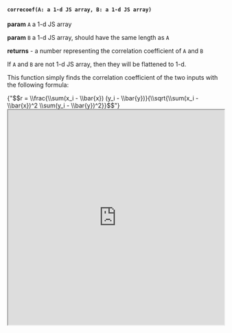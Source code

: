 

#### `correcoef(A: a 1-d JS array, B: a 1-d JS array)`

**param** `A` a 1-d JS array

**param** `B` a 1-d JS array, should have the same length as `A`

**returns** - a number representing the correlation coefficient of `A` and `B`

If `A` and `B` are not 1-d JS array, then they will be flattened to 1-d.

This function simply finds the correlation coefficient of the two inputs with the following formula:

<MathJaxContext>
      <MathJax>{"$$r = \\frac{\\sum(x_i - \\bar{x}) (y_i - \\bar{y})}{\\sqrt{\\sum(x_i - \\bar{x})^2 \\sum(y_i - \\bar{y})^2}}$$"}</MathJax>
</MathJaxContext>

<iframe src="https://hlab.app/s/LinJianan/correcoef_book"
    width="100%"
    height="500px">
</iframe>
